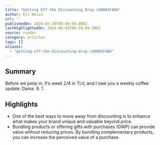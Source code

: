 ```yaml
---
title: "Getting Off the Discounting Drug \U0001F48A"
author: Eli Weiss
url: ''
publishedOn: 2024-05-30T00:00:00.000Z
lastHighlightedOn: 2024-06-03T04:59:09.200Z
source: reader
category: articles
tags: []
aliases:
  - "getting-off-the-discounting-drug-\U0001F48A"
---
```

## Summary

Before we jump in, It’s week 2/4 in TLV, and I owe you a weekly coffee update: Dama: 9. 1.

## Highlights
- One of the best ways to move away from discounting is to enhance what makes your brand unique and valuable beyond price.
- Bundling products or offering gifts with purchases (GWP) can provide value without reducing prices. By bundling complementary products, you can increase the perceived value of a purchase.
